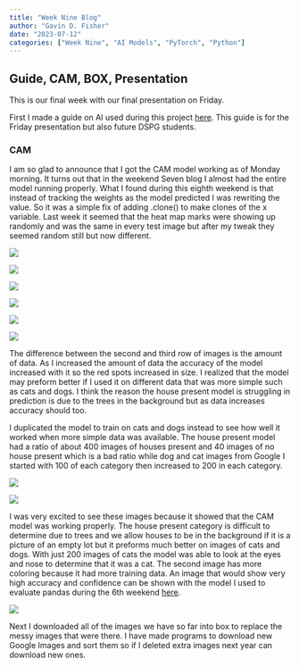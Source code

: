 ```yaml
---
title: "Week Nine Blog"
author: "Gavin D. Fisher"
date: "2023-07-12"
categories: ["Week Nine", "AI Models", "PyTorch", "Python"]
---
```


## Guide, CAM, BOX, Presentation

This is our final week with our final presentation on Friday.

First I made a guide on AI used during this project [here](https://gavinfishy.github.io/Gavin_DSPG_Blog/posts/Gavin-Fisher_AI_guide_w9/AI_guide.html){target="_blank"}. This guide is for the Friday presentation but also future DSPG students.

### CAM

I am so glad to announce that I got the CAM model working as of Monday morning. It turns out that in the weekend Seven blog I almost had the entire model running properly. What I found during this eighth weekend is that instead of tracking the weights as the model predicted I was rewriting the value. So it was a simple fix of adding .clone() to make clones of the x variable. Last week it seemed that the heat map marks were showing up randomly and was the same in every test image but after my tweak they seemed random still but now different.


::: {layout-ncol="2"}
![](house_orig.png)

![](none_orig.png)
:::


::: {layout-ncol="2"}
![](increased_data_house.png)
 
![](increased_data.png)
:::

::: {layout-ncol="2"}
![](house_cam.png)

![](no_house_cam.png)
:::

The difference between the second and third row of images is the amount of data. As I increased the amount of data the accuracy of the model increased with it so the red spots increased in size. I realized that the model may preform better if I used it on different data that was more simple such as cats and dogs. I think the reason the house present model is struggling in prediction is due to the trees in the background but as data increases accuracy should too.

I duplicated the model to train on cats and dogs instead to see how well it worked when more simple data was available. The house present model had a ratio of about 400 images of houses present and 40 images of no house present which is a bad ratio while dog and cat images from Google I started with 100 of each category then increased to 200 in each category.

![](cat.png)

![](cat2.png)

I was very excited to see these images because it showed that the CAM model was working properly. The house present category is difficult to determine due to trees and we allow houses to be in the background if it is a picture of an empty lot but it preforms much better on images of cats and dogs. With just 200 images of cats the model was able to look at the eyes and nose to determine that it was a cat. The second image has more coloring because it had more training data. An image that would show very high accuracy and confidence can be shown with the model I used to evaluate pandas during the 6th weekend [here](https://gavinfishy.github.io/Gavin_DSPG_Blog/posts/Gavin-Fisher_weekend6-7/Weekend_Six_Seven.html){target="_blank"}.

![](panda_identify.png)

Next I downloaded all of the images we have so far into box to replace the messy images that were there. I have made programs to download new Google Images and sort them so if I deleted extra images next year can download new ones.



